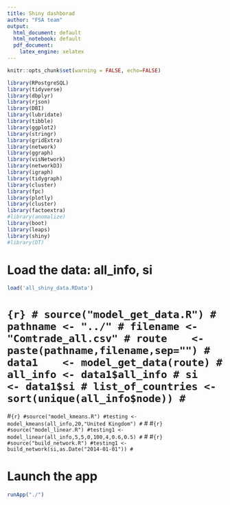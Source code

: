 ```yaml
---
title: Shiny dashborad
author: "FSA team"
output:
  html_document: default
  html_notebook: default
  pdf_document:
    latex_engine: xelatex
---
```


```r
knitr::opts_chunk$set(warning = FALSE, echo=FALSE)
```
```r
library(RPostgreSQL)
library(tidyverse)
library(dbplyr)
library(rjson)
library(DBI)
library(lubridate)
library(tibble)
library(ggplot2)
library(stringr)
library(gridExtra)
library(network)
library(ggraph)
library(visNetwork)
library(networkD3)
library(igraph)
library(tidygraph)
library(cluster) 
library(fpc)
library(plotly)
library(cluster)
library(factoextra)
#library(anomalize)
library(boot)
library(leaps)
library(shiny)
#library(DT)
```

# Load the data: all_info, si
```r
load('all_shiny_data.RData')
```


# ```{r}
# source("model_get_data.R")
# pathname <- "../"
# filename <- "Comtrade_all.csv"
# route    <- paste(pathname,filename,sep="")
# data1    <- model_get_data(route)
# all_info <- data1$all_info
# si       <- data1$si
# list_of_countries <- sort(unique(all_info$node))
# ```

#```{r}
#source("model_kmeans.R")
#testing <- model_kmeans(all_info,20,"United Kingdom")
#```
#
#```{r}
#source("model_linear.R")
#testing1 <- model_linear(all_info,5,5,0,100,4,0.6,0.5)
#```
#
#```{r}
#source("build_network.R")
#testing1 <- build_network(si,as.Date("2014-01-01"))
#```


# Launch the app
```r
runApp("./")
```
